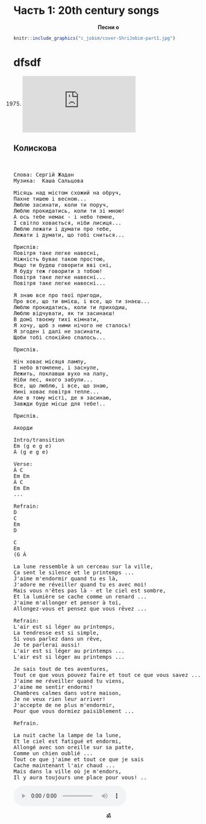 # Часть 1: 20th century songs {-}


<b> <p align="center"> Песни о  </p>  </b>

```r
knitr::include_graphics("c_jobim/cover-ShriJobim-part1.jpg")
```

# dfsdf



(1975)   
<embed align="center" src="https://www.youtube.com/embed/n81JA6xSbcs" width="300"></embed>  

## Колискова {-}

<pre>


Слова: Сергій Жадан	
Музика:  Каша Сальцова

Місяць над містом схожий на обруч,
Пахне тишею і весною...
Люблю засинати, коли ти поруч,
Люблю прокидатись, коли ти зі мною!
А ось тебе немає - і небо темне,
І світло ховається, ніби лисиця...
Люблю лежати і думати про тебе,
Лежати і думати, що тобі сниться...

Приспів:
Повітря таке легке навесні,
Ніжність буває такою простою,
Якщо ти будеш говорити вві сні,
Я буду теж говорити з тобою!
Повітря таке легке навесні...
Повітря таке легке навесні...

Я знаю все про твої пригоди,
Про все, що ти вмієш, і все, що ти знаєш...
Люблю прокидатись, коли ти приходиш,
Люблю відчувати, як ти засинаєш!
В домі твоєму тихі кімнати,
Я хочу, щоб з ними нічого не сталось!
Я згоден і далі не засинати,
Щоби тобі спокійно спалось...

Приспів.

Ніч ховає місяця лампу,
І небо втомлене, і заснуле,
Лежить, поклавши вухо на лапу,
Ніби пес, якого забули...
Все, що люблю, і все, що знаю,
Нині ховає повітря тепле...
Але в тому місті, де я засинаю,
Завжди буде місце для тебе!..

Приспів.

Акорди

Intro/transition
Em (g e g e) 
À (g e g e) 

Verse:
À C
Em Em
À C
Em Em
... 

Refrain:
D 
C
Em
D

C 
Em
(G À

La lune ressemble à un cerceau sur la ville,
Ça sent le silence et le printemps ...
J'aime m'endormir quand tu es là,
J'adore me réveiller quand tu es avec moi!
Mais vous n'êtes pas là - et le ciel est sombre,
Et la lumière se cache comme un renard ...
J'aime m'allonger et penser à toi,
Allongez-vous et pensez que vous rêvez ...

Refrain:
L'air est si léger au printemps,
La tendresse est si simple,
Si vous parlez dans un rêve,
Je te parlerai aussi!
L'air est si léger au printemps ...
L'air est si léger au printemps ...

Je sais tout de tes aventures,
Tout ce que vous pouvez faire et tout ce que vous savez ...
J'aime me réveiller quand tu viens,
J'aime me sentir endormi!
Chambres calmes dans votre maison,
Je ne veux rien leur arriver!
J'accepte de ne plus m'endormir,
Pour que vous dormiez paisiblement ...

Refrain.

La nuit cache la lampe de la lune,
Et le ciel est fatigué et endormi,
Allongé avec son oreille sur sa patte,
Comme un chien oublié ...
Tout ce que j'aime et tout ce que je sais
Cache maintenant l'air chaud ...
Mais dans la ville où je m'endors,
Il y aura toujours une place pour vous! ..
</pre>

<audio controls><source src="http://www.ivim.ca/dg/jobim/media/desafinado-w-joao.mp3"></audio>


<center>
<br>
**ॐ **
</center>

